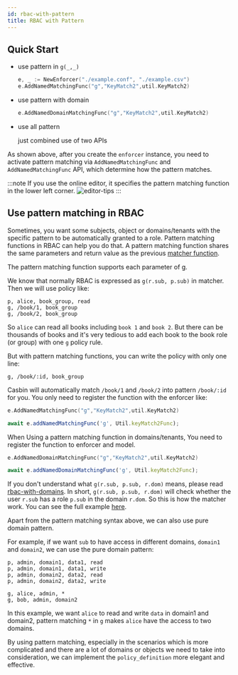 ```yaml
---
id: rbac-with-pattern
title: RBAC with Pattern
---
```



## Quick Start

- use pattern in ``g(_,_)``

  ```go
  e, _ := NewEnforcer("./example.conf", "./example.csv")
  e.AddNamedMatchingFunc("g","KeyMatch2",util.KeyMatch2)
  ```

- use pattern with domain

  ```go
  e.AddNamedDomainMatchingFunc("g","KeyMatch2",util.KeyMatch2)
  ```
- use all pattern

  just combined use of two APIs

As shown above, after you create the ``enforcer`` instance, you need to activate pattern matching via ``AddNamedMatchingFunc`` and ``AddNamedMatchingFunc`` API,  which determine how the pattern matches.

:::note
If you use the online editor, it specifies the pattern matching function in the lower left corner.
![editor-tips](https://casbin.org/img/editor-tips.png)
:::

## Use pattern matching in RBAC

Sometimes, you want some subjects, object or domains/tenants with the specific pattern to be automatically granted to a role. Pattern matching functions in RBAC can help you do that. A pattern matching function shares the same parameters and return value as the previous [matcher function](https://casbin.io/docs/syntax-for-models#functions-in-matchers).

The pattern matching function supports each parameter of g.

We know that normally RBAC is expressed as ``g(r.sub, p.sub)`` in matcher. Then we will use policy like:

```
p, alice, book_group, read
g, /book/1, book_group
g, /book/2, book_group
```

So ``alice`` can read all books including ``book 1`` and ``book 2``. But there can be thousands of books and it's very tedious to add each book to the book role (or group) with one ``g`` policy rule.

But with pattern matching functions, you can write the policy with only one line:

```
g, /book/:id, book_group
```

Casbin will automatically match ``/book/1`` and ``/book/2`` into pattern ``/book/:id`` for you. You only need to register the function with the enforcer like:

<Tabs>

<TabItem value="Go" label="Go" default>

```go
e.AddNamedMatchingFunc("g","KeyMatch2",util.KeyMatch2)
```

</TabItem>

<TabItem value="Node.js" label="Node.js">

```typescript
await e.addNamedMatchingFunc('g', Util.keyMatch2Func);
```

</TabItem>

</Tabs>

When Using a pattern matching function in domains/tenants, You need to register the function to enforcer and model. 

<Tabs>

<TabItem value="Go" label="Go" default>

```go
e.AddNamedDomainMatchingFunc("g","KeyMatch2",util.KeyMatch2)
```

</TabItem>

<TabItem value="Node.js" label="Node.js">

```typescript
await e.addNamedDomainMatchingFunc('g', Util.keyMatch2Func);
```

</TabItem>

</Tabs>

If you don't understand what `g(r.sub, p.sub, r.dom)` means, please read [rbac-with-domains](https://casbin.io/docs/rbac-with-domains). In short, `g(r.sub, p.sub, r.dom)` will check whether the user `r.sub` has a role `p.sub` in the domain `r.dom`. So this is how the matcher work. You can see the full example [here](https://github.com/casbin/casbin/blob/dbdb6cbe2e7a80863e4951f9ff36da07fef01b75/model_test.go#L278-L307). 

Apart from the pattern matching syntax above, we can also use pure domain pattern.

For example,  if we want ```sub``` to have access in different domains, ```domain1``` and ```domain2```, we can use the pure domain pattern:

```
p, admin, domain1, data1, read
p, admin, domain1, data1, write
p, admin, domain2, data2, read
p, admin, domain2, data2, write

g, alice, admin, *
g, bob, admin, domain2
```

In this example, we want ```alice``` to read and write ```data``` in domain1 and domain2, pattern matching ```*``` in ```g``` makes ```alice``` have the access to two domains.

By using pattern matching, especially in the scenarios which is more complicated and there are a lot of domains or objects we need to take into consideration, we can implement the ```policy_definition``` more elegant and effective.
